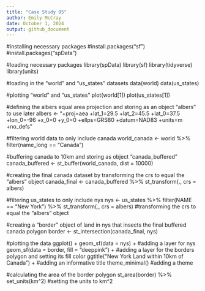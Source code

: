 ```yaml
---
title: "Case Study 05"
author: Emily McCray
date: October 1, 2024
output: github_document
---
```


#installing necessary packages
#install.packages("sf")
#install.packages("spData")

#loading necessary packages
library(spData)
library(sf)
library(tidyverse)
library(units)

#loading in the "world" and "us_states" datasets
data(world)
data(us_states)

#plotting "world" and "us_states"
plot(world[1])
plot(us_states[1])

#defining the albers equal area projection and storing as an object "albers" to use later
albers <- "+proj=aea +lat_1=29.5 +lat_2=45.5 +lat_0=37.5 +lon_0=-96 +x_0=0 +y_0=0 +ellps=GRS80 +datum=NAD83 +units=m +no_defs"

#filtering world data to only include canada
world_canada <- world %>%
  filter(name_long == "Canada")

#buffering canada to 10km and storing as object "canada_buffered"
canada_buffered <- st_buffer(world_canada, dist = 10000)

#creating the final canada dataset by transforming the crs to equal the "albers" object
canada_final <- canada_buffered %>%
    st_transform(., crs = albers) 

#filtering us_states to only include nys
nys <- us_states %>%
  filter(NAME == "New York") %>%
      st_transform(., crs = albers) #transforming the crs to equal the "albers" object 

#creating a "border" object of land in nys that insects the final buffered canada polygon 
border <- st_intersection(canada_final, nys)

#plotting the data
ggplot() +
  geom_sf(data = nys) + #adding a layer for nys
    geom_sf(data = border, fill = "deeppink") + #adding a layer for the borders polygon and setting its fill color
      ggtitle("New York Land within 10km of Canada") + #adding an informative title
        theme_minimal() #adding a theme
        
#calculating the area of the border polygon
st_area(border) %>% 
  set_units(km^2) #setting the units to km^2
 


